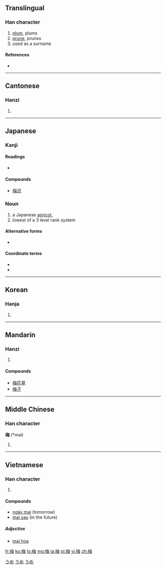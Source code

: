 {{also|楳|槑}}
==Translingual==

===Han character===
{{Han char|rn=75|rad=木|as=07|sn=11|four=4895<sub>7</sub>|canj=木人田卜 (DOWY)|ids=⿰[[木]][[毎]]}}

# [[plum]], plums
# [[prune]], prunes
# used as a surname

====References====
* {{Han ref|kx=0528.080|dkj=14795|dj=0916.230|hdz=21215.130|uh=6885|ud=26757|bh=B1F6|bd=45558}}

----

==Cantonese==

===Hanzi===
{{yue-hanzi|jyut=|y=mui4}}

# {{defn|lang=yue|sort=木07}}

----

==Japanese==

===Kanji===
{{ja-kanji|grade=4|rs=木07}}

====Readings====
* {{ja-readings|on=[[ばい]] (bai)|kun=[[うめ]] (ume)}}

====Compounds====
* [[梅沢]]

===Noun===
{{ja-noun|うめ}}

# a Japanese [[apricot]], {{taxlink|Prunus mume|species}}
# lowest of a 3 level rank system 

====Alternative forms====
* {{l|ja|楳}}

====Coordinate terms====
* {{ja-r|松|まつ|gloss=pine, the highest rank}}
* {{ja-r|竹|たけ|gloss=bamboo, the middle rank}} 

[[Category:1000 Japanese basic words|うめ]]
[[Category:ja:Fruits|うめ]]
[[Category:ja:Trees|うめ]]

----

==Korean==

===Hanja===
{{ko-hanja|hangeul=[[매]]|eumhun=|rv=mae|mr=mae|y=may}}

# {{defn|lang=ko|sort=木07}}

----

==Mandarin==

===Hanzi===
{{cmn-hanzi|pin=[[méi]] ([[mei2]])|wg=mei<sup>2</sup>}}

# {{defn|lang=cmn|sort=木07}}

====Compounds====
* [[梅花草]]
* [[梅子]]
----

==Middle Chinese==

===Han character===
'''梅''' (*məi)<!--note: asterisk indicates that this character appears more than four times in the Tang Dynasty corpus of literature-->

# {{defn|lang=zhx-mid|sort=木07}}

----

==Vietnamese==

===Han character===
{{vi-hantu| [[mai]]|rs=木07}}

# {{defn|lang=vi|sort=木07}}

====Compounds====
* [[ngày mai]] (tomorrow)
* [[mai sau]] (in the future)

=====Adjective=====
*[http://vi.wiktionary.org/wiki/mai_hoa mai hoa]

[[fr:梅]]
[[ko:梅]]
[[lo:梅]]
[[mg:梅]]
[[ja:梅]]
[[pl:梅]]
[[vi:梅]]
[[zh:梅]]